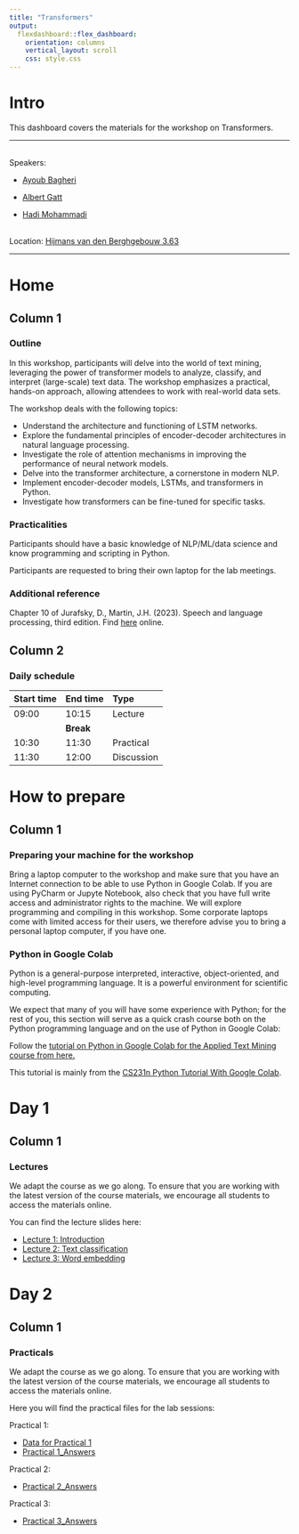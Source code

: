 ```yaml
---
title: "Transformers"
output: 
  flexdashboard::flex_dashboard:
    orientation: columns
    vertical_layout: scroll
    css: style.css
---
```


# Intro {.sidebar}

This dashboard covers the materials for the workshop on Transformers.

------------------------------------------------------------------------

<!-- <center> -->

<!-- ![](logo.jpg){width=100%} -->

<!-- </center> -->

\
Speakers:

* [Ayoub Bagheri](https://www.uu.nl/staff/ABagheri)

* [Albert Gatt](https://www.uu.nl/staff/AGatt)

* [Hadi Mohammadi](https://www.uu.nl/staff/HMohammadi)

\
Location: [Hijmans van den Berghgebouw 3.63](https://www.uu.nl/hijmans-van-den-berghgebouw)

------------------------------------------------------------------------

# Home

## Column 1

### Outline

In this workshop, participants will delve into the world of text mining, leveraging the power of transformer models to analyze, classify, and interpret (large-scale) text data. The workshop emphasizes a practical, hands-on approach, allowing attendees to work with real-world data sets.

The workshop deals with the following topics:

* Understand the architecture and functioning of LSTM networks.
* Explore the fundamental principles of encoder-decoder architectures in natural language processing.
* Investigate the role of attention mechanisms in improving the performance of neural network models.
* Delve into the transformer architecture, a cornerstone in modern NLP.
* Implement encoder-decoder models, LSTMs, and transformers in Python.
* Investigate how transformers can be fine-tuned for specific tasks.

### Practicalities

Participants should have a basic knowledge of NLP/ML/data science and know programming and scripting in Python.

Participants are requested to bring their own laptop for the lab meetings.

### Additional reference
Chapter 10 of Jurafsky, D., Martin, J.H. (2023). Speech and language processing, third edition. Find [here](https://web.stanford.edu/~jurafsky/slp3/) online.

## Column 2

### Daily schedule

| Start time | End time | Type      |
|:-----------|:---------|:----------|
|  09:00     | 10:15    | Lecture   |
|            |**Break** |           |
|  10:30     | 11:30    | Practical |
|  11:30     | 12:00    | Discussion|


# How to prepare

## Column 1

### Preparing your machine for the workshop

Bring a laptop computer to the workshop and make sure that you have an Internet connection to be able to use Python in Google Colab. If you are using PyCharm or Jupyte Notebook, also check that you have full write access and administrator rights to the machine. We will explore programming and compiling in this workshop. Some corporate laptops come with limited access for their users, we therefore advise you to bring a personal laptop computer, if you have one.

### Python in Google Colab
Python is a general-purpose interpreted, interactive, object-oriented, and high-level programming language. It is a powerful environment for scientific computing.

We expect that many of you will have some experience with Python; for the rest of you, this section will serve as a quick crash course both on the Python programming language and on the use of Python in Google Colab:

Follow the [tutorial on Python in Google Colab for the Applied Text Mining course from here.](Python_in_Google_Colab_Applied_Text_Mining.html)

This tutorial is mainly from the [CS231n Python Tutorial With Google Colab](https://colab.research.google.com/github/cs231n/cs231n.github.io/blob/master/python-colab.ipynb#scrollTo=dzNng6vCL9eP).


# Day 1

## Column 1

### Lectures

We adapt the course as we go along. To ensure that you are working with the latest version of the course materials, we encourage all students to access the materials online.

You can find the lecture slides here:

-   [Lecture 1: Introduction](lectures/lecture_01.pdf)
-   [Lecture 2: Text classification](lectures/lecture_02.pdf)
-   [Lecture 3: Word embedding](lectures/lecture_03.pdf)

# Day 2

## Column 1

### Practicals

We adapt the course as we go along. To ensure that you are working with the latest version of the course materials, we encourage all students to access the materials online.

Here you will find the practical files for the lab sessions:

Practical 1:

<!-- - [Practical 1](practicals/Practical 1/Practical_01.html) -->

-   [Data for Practical 1](practicals/Practical%201/data.zip)
-   [Practical 1_Answers](practicals/Practical%201/Practical_01_answers.html)

Practical 2:

<!-- * [Practical 2](practicals/Practical 2/Practical_02.html) -->

-   [Practical 2_Answers](practicals/Practical%202/Practical_02_answers.html)

Practical 3:

<!-- - [Practical 3](practicals/Practical 3/Practical_03.html) -->

-   [Practical 3_Answers](practicals/Practical%203/Practical_03_answers.html)
